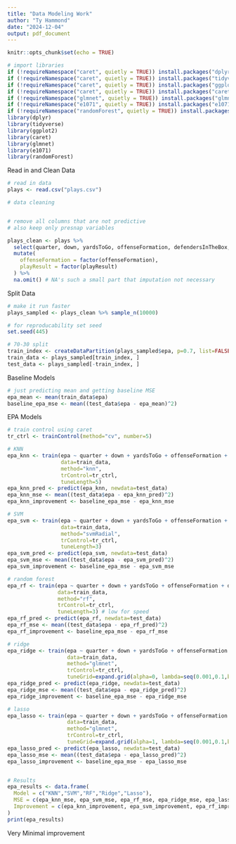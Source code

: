 ```yaml
---
title: "Data Modeling Work"
author: "Ty Hammond"
date: "2024-12-04"
output: pdf_document
---
```


```r
knitr::opts_chunk$set(echo = TRUE)
```

```r
# import libraries
if (!requireNamespace("caret", quietly = TRUE)) install.packages("dplyr")
if (!requireNamespace("caret", quietly = TRUE)) install.packages("tidyverse")
if (!requireNamespace("caret", quietly = TRUE)) install.packages("ggplot2")
if (!requireNamespace("caret", quietly = TRUE)) install.packages("caret")
if (!requireNamespace("glmnet", quietly = TRUE)) install.packages("glmnet")
if (!requireNamespace("e1071", quietly = TRUE)) install.packages("e1071")
if (!requireNamespace("randomForest", quietly = TRUE)) install.packages("randomForest")
library(dplyr)
library(tidyverse)
library(ggplot2)
library(caret)
library(glmnet)
library(e1071)
library(randomForest)
```

Read in and Clean Data

```r
# read in data
plays <- read.csv("plays.csv")

# data cleaning


# remove all columns that are not predictive
# also keep only presnap variables

plays_clean <- plays %>%
  select(quarter, down, yardsToGo, offenseFormation, defendersInTheBox, absoluteYardlineNumber, epa, playResult) %>%
  mutate(
    offenseFormation = factor(offenseFormation),
    playResult = factor(playResult)
  ) %>%
  na.omit() # NA's such a small part that imputation not necessary
```

Split Data

```r
# make it run faster
plays_sampled <- plays_clean %>% sample_n(10000)

# for reproducability set seed
set.seed(445)

# 70-30 split
train_index <- createDataPartition(plays_sampled$epa, p=0.7, list=FALSE)
train_data <- plays_sampled[train_index, ]
test_data <- plays_sampled[-train_index, ]
```

Baseline Models

```r
# just predicting mean and getting baseline MSE
epa_mean <- mean(train_data$epa)
baseline_epa_mse <- mean((test_data$epa - epa_mean)^2)
```

EPA Models

```r
# train control using caret
tr_ctrl <- trainControl(method="cv", number=5)

# KNN
epa_knn <- train(epa ~ quarter + down + yardsToGo + offenseFormation + defendersInTheBox + absoluteYardlineNumber,
                 data=train_data,
                 method="knn",
                 trControl=tr_ctrl,
                 tuneLength=5)
epa_knn_pred <- predict(epa_knn, newdata=test_data)
epa_knn_mse <- mean((test_data$epa - epa_knn_pred)^2)
epa_knn_improvement <- baseline_epa_mse - epa_knn_mse

# SVM
epa_svm <- train(epa ~ quarter + down + yardsToGo + offenseFormation + defendersInTheBox + absoluteYardlineNumber,
                 data=train_data,
                 method="svmRadial",
                 trControl=tr_ctrl,
                 tuneLength=3)
epa_svm_pred <- predict(epa_svm, newdata=test_data)
epa_svm_mse <- mean((test_data$epa - epa_svm_pred)^2)
epa_svm_improvement <- baseline_epa_mse - epa_svm_mse

# random forest
epa_rf <- train(epa ~ quarter + down + yardsToGo + offenseFormation + defendersInTheBox + absoluteYardlineNumber,
                data=train_data,
                method="rf",
                trControl=tr_ctrl,
                tuneLength=3) # low for speed
epa_rf_pred <- predict(epa_rf, newdata=test_data)
epa_rf_mse <- mean((test_data$epa - epa_rf_pred)^2)
epa_rf_improvement <- baseline_epa_mse - epa_rf_mse

# ridge
epa_ridge <- train(epa ~ quarter + down + yardsToGo + offenseFormation + defendersInTheBox + absoluteYardlineNumber,
                   data=train_data,
                   method="glmnet",
                   trControl=tr_ctrl,
                   tuneGrid=expand.grid(alpha=0, lambda=seq(0.001,0.1,by=0.01)))
epa_ridge_pred <- predict(epa_ridge, newdata=test_data)
epa_ridge_mse <- mean((test_data$epa - epa_ridge_pred)^2)
epa_ridge_improvement <- baseline_epa_mse - epa_ridge_mse

# lasso
epa_lasso <- train(epa ~ quarter + down + yardsToGo + offenseFormation + defendersInTheBox + absoluteYardlineNumber,
                   data=train_data,
                   method="glmnet",
                   trControl=tr_ctrl,
                   tuneGrid=expand.grid(alpha=1, lambda=seq(0.001,0.1,by=0.01)))
epa_lasso_pred <- predict(epa_lasso, newdata=test_data)
epa_lasso_mse <- mean((test_data$epa - epa_lasso_pred)^2)
epa_lasso_improvement <- baseline_epa_mse - epa_lasso_mse


# Results
epa_results <- data.frame(
  Model = c("KNN","SVM","RF","Ridge","Lasso"),
  MSE = c(epa_knn_mse, epa_svm_mse, epa_rf_mse, epa_ridge_mse, epa_lasso_mse),
  Improvement = c(epa_knn_improvement, epa_svm_improvement, epa_rf_improvement, epa_ridge_improvement, epa_lasso_improvement)
)
print(epa_results)
```

Very Minimal improvement